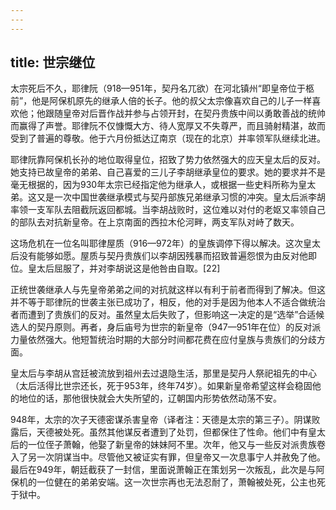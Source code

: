 ```yaml
---
---
---
```

title: 世宗继位
---



太宗死后不久，耶律阮（918—951年，契丹名兀欲）在河北镇州“即皇帝位于柩前”，他是阿保机原先的继承人倍的长子。他的叔父太宗像喜欢自己的儿子一样喜欢他；他跟随皇帝对后晋作战并参与占领开封，在契丹贵族中间以勇敢善战的统帅而赢得了声誉。耶律阮不仅慷慨大方、待人宽厚又不失尊严，而且骑射精湛，故而受到了普遍的尊敬。他于六月份抵达辽南京（现在的北京）并率领军队继续北进。

耶律阮靠阿保机长孙的地位取得皇位，招致了势力依然强大的应天皇太后的反对。她支持已故皇帝的弟弟、自己喜爱的三儿子李胡继承皇位的要求。她的要求并不是毫无根据的，因为930年太宗已经指定他为继承人，或根据一些史料所称为皇太弟。这又是一次中国世袭继承模式与契丹部族兄弟继承习惯的冲突。皇太后派李胡率领一支军队去阻截阮返回都城。当李胡战败时，这位难以对付的老妪又率领自己的部队去对抗新皇帝。在上京南面的西拉木伦河畔，两支军队对峙了数天。

这场危机在一位名叫耶律屋质（916—972年）的皇族调停下得以解决。这次皇太后没有能够如愿。屋质与契丹贵族们以李胡因残暴而招致普遍怨恨为由反对他即位。皇太后屈服了，并对李胡说这是他咎由自取。[22]

正统世袭继承人与先皇帝弟弟之间的对抗就这样以有利于前者而得到了解决。但这并不等于耶律阮的世袭主张已成功了，相反，他的对手是因为他本人不适合做统治者而遭到了贵族们的反对。虽然皇太后失败了，但影响这一决定的是“选举”合适候选人的契丹原则。再者，身后庙号为世宗的新皇帝（947—951年在位）的反对派力量依然强大。他短暂统治时期的大部分时间都花费在应付皇族与贵族们的分歧方面。

皇太后与李胡从宫廷被流放到祖州去过退隐生活，那里是契丹人祭祀祖先的中心（太后活得比世宗还长，死于953年，终年74岁）。如果新皇帝希望这样会稳固他的地位的话，那他很快就会大失所望的，辽朝国内形势依然动荡不安。

948年，太宗的次子天德密谋杀害皇帝（译者注：天德是太宗的第三子）。阴谋败露后，天德被处死。虽然其他谋反者遭到了处罚，但都保住了性命。他们中有皇太后的一位侄子萧翰，他娶了新皇帝的妹妹阿不里。次年，他又与一些反对派贵族卷入了另一次阴谋当中。尽管他又被证实有罪，但皇帝又一次息事宁人并赦免了他。最后在949年，朝廷截获了一封信，里面说萧翰正在策划另一次叛乱，此次是与阿保机的一位健在的弟弟安端。这一次世宗再也无法忍耐了，萧翰被处死，公主也死于狱中。
